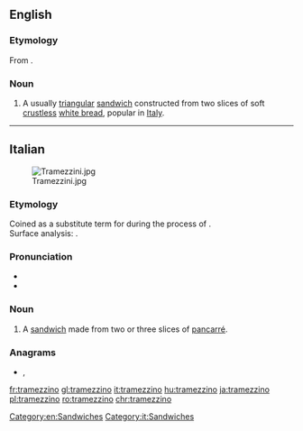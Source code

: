 ==English==
{{wikipedia}}

===Etymology===
From {{etyl|it|en}}.

===Noun===
{{en-noun|tramezzini}}

# A usually [[triangular]] [[sandwich]] constructed from two slices of soft [[crustless]] [[white bread]], popular in [[Italy]].

[[Category:en:Sandwiches]]

----

==Italian==
[[Image:Tramezzini.jpg|thumb]]

===Etymology===
Coined as a substitute term for {{m|en|sandwich}} during the {{w|Italianization}} process of {{w|Kingdom of Italy#Fascist regime (1922–1943)|Fascist Italy}}. <br />
Surface analysis: {{suffix|tramezzo|lit1=in the middle|ino|pos2=diminutive suffix|lang=it}}.

===Pronunciation===
* {{IPA|lang=it|/trameˈd͡ːzino/|[t̪r̺a.med̪ˈd̪͡z̪iː.n̺o]}}
* {{hyphenation|lang=it|tra|mez|zì|no}}

===Noun===
{{it-noun|m}}
{{wikipedia|lang=it}}
# A [[sandwich]] made from two or three slices of [[pancarré]].

===Anagrams===
* {{l|it|intramezzo}}, {{l|it|intramezzò}}

[[Category:it:Sandwiches]]

[[fr:tramezzino]]
[[gl:tramezzino]]
[[it:tramezzino]]
[[hu:tramezzino]]
[[ja:tramezzino]]
[[pl:tramezzino]]
[[ro:tramezzino]]
[[chr:tramezzino]]